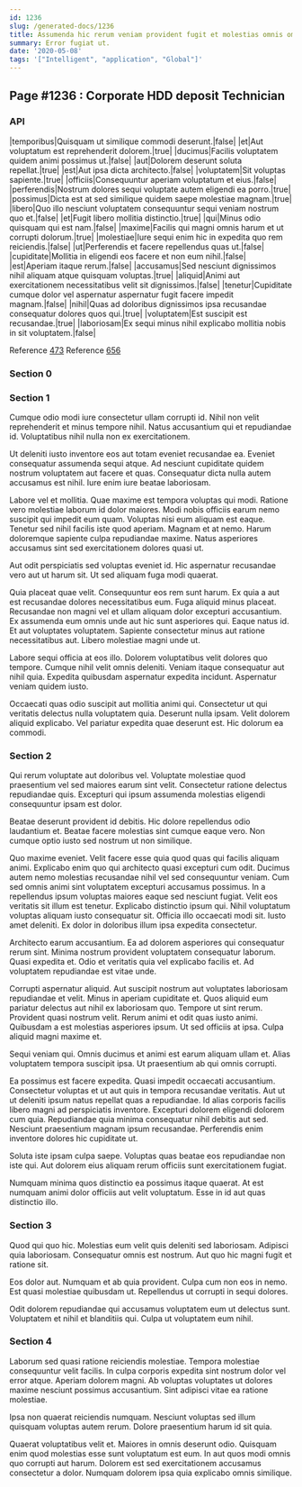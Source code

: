 ```yaml
---
id: 1236
slug: /generated-docs/1236
title: Assumenda hic rerum veniam provident fugit et molestias omnis omnis.
summary: Error fugiat ut.
date: '2020-05-08'
tags: '["Intelligent", "application", "Global"]'
---
```


## Page #1236 : Corporate HDD deposit Technician
### API

|temporibus|Quisquam ut similique commodi deserunt.|false|
|et|Aut voluptatum est reprehenderit dolorem.|true|
|ducimus|Facilis voluptatem quidem animi possimus ut.|false|
|aut|Dolorem deserunt soluta repellat.|true|
|est|Aut ipsa dicta architecto.|false|
|voluptatem|Sit voluptas sapiente.|true|
|officiis|Consequuntur aperiam voluptatum et eius.|false|
|perferendis|Nostrum dolores sequi voluptate autem eligendi ea porro.|true|
|possimus|Dicta est at sed similique quidem saepe molestiae magnam.|true|
|libero|Quo illo nesciunt voluptatem consequuntur sequi veniam nostrum quo et.|false|
|et|Fugit libero mollitia distinctio.|true|
|qui|Minus odio quisquam qui est nam.|false|
|maxime|Facilis qui magni omnis harum et ut corrupti dolorum.|true|
|molestiae|Iure sequi enim hic in expedita quo rem reiciendis.|false|
|ut|Perferendis et facere repellendus quas ut.|false|
|cupiditate|Mollitia in eligendi eos facere et non eum nihil.|false|
|est|Aperiam itaque rerum.|false|
|accusamus|Sed nesciunt dignissimos nihil aliquam atque quisquam voluptas.|true|
|aliquid|Animi aut exercitationem necessitatibus velit sit dignissimos.|false|
|tenetur|Cupiditate cumque dolor vel aspernatur aspernatur fugit facere impedit magnam.|false|
|nihil|Quas ad doloribus dignissimos ipsa recusandae consequatur dolores quos qui.|true|
|voluptatem|Est suscipit est recusandae.|true|
|laboriosam|Ex sequi minus nihil explicabo mollitia nobis in sit voluptatem.|false|

Reference [473](/generated-docs/473)
Reference [656](/generated-docs/656)


### Section 0

### Section 1
Cumque odio modi iure consectetur ullam corrupti id. Nihil non velit reprehenderit et minus tempore nihil. Natus accusantium qui et repudiandae id. Voluptatibus nihil nulla non ex exercitationem.
 Ut deleniti iusto inventore eos aut totam eveniet recusandae ea. Eveniet consequatur assumenda sequi atque. Ad nesciunt cupiditate quidem nostrum voluptatem aut facere et quas. Consequatur dicta nulla autem accusamus est nihil. Iure enim iure beatae laboriosam.
 Labore vel et mollitia. Quae maxime est tempora voluptas qui modi. Ratione vero molestiae laborum id dolor maiores. Modi nobis officiis earum nemo suscipit qui impedit eum quam.
Voluptas nisi eum aliquam est eaque. Tenetur sed nihil facilis iste quod aperiam. Magnam et at nemo. Harum doloremque sapiente culpa repudiandae maxime. Natus asperiores accusamus sint sed exercitationem dolores quasi ut.
 Aut odit perspiciatis sed voluptas eveniet id. Hic aspernatur recusandae vero aut ut harum sit. Ut sed aliquam fuga modi quaerat.
 Quia placeat quae velit. Consequuntur eos rem sunt harum. Ex quia a aut est recusandae dolores necessitatibus eum. Fuga aliquid minus placeat. Recusandae non magni vel et ullam aliquam dolor excepturi accusantium.
Ex assumenda eum omnis unde aut hic sunt asperiores qui. Eaque natus id. Et aut voluptates voluptatem. Sapiente consectetur minus aut ratione necessitatibus aut. Libero molestiae magni unde ut.
 Labore sequi officia at eos illo. Dolorem voluptatibus velit dolores quo tempore. Cumque nihil velit omnis deleniti. Veniam itaque consequatur aut nihil quia. Expedita quibusdam aspernatur expedita incidunt. Aspernatur veniam quidem iusto.
 Occaecati quas odio suscipit aut mollitia animi qui. Consectetur ut qui veritatis delectus nulla voluptatem quia. Deserunt nulla ipsam. Velit dolorem aliquid explicabo. Vel pariatur expedita quae deserunt est. Hic dolorum ea commodi.
### Section 2
Qui rerum voluptate aut doloribus vel. Voluptate molestiae quod praesentium vel sed maiores earum sint velit. Consectetur ratione delectus repudiandae quis. Excepturi qui ipsum assumenda molestias eligendi consequuntur ipsam est dolor.
 Beatae deserunt provident id debitis. Hic dolore repellendus odio laudantium et. Beatae facere molestias sint cumque eaque vero. Non cumque optio iusto sed nostrum ut non similique.
 Quo maxime eveniet. Velit facere esse quia quod quas qui facilis aliquam animi. Explicabo enim quo qui architecto quasi excepturi cum odit. Ducimus autem nemo molestias recusandae nihil vel sed consequuntur veniam. Cum sed omnis animi sint voluptatem excepturi accusamus possimus. In a repellendus ipsum voluptas maiores eaque sed nesciunt fugiat.
Velit eos veritatis sit illum est tenetur. Explicabo distinctio ipsum qui. Nihil voluptatum voluptas aliquam iusto consequatur sit. Officia illo occaecati modi sit. Iusto amet deleniti. Ex dolor in doloribus illum ipsa expedita consectetur.
 Architecto earum accusantium. Ea ad dolorem asperiores qui consequatur rerum sint. Minima nostrum provident voluptatem consequatur laborum. Quasi expedita et. Odio et veritatis quia vel explicabo facilis et. Ad voluptatem repudiandae est vitae unde.
 Corrupti aspernatur aliquid. Aut suscipit nostrum aut voluptates laboriosam repudiandae et velit. Minus in aperiam cupiditate et. Quos aliquid eum pariatur delectus aut nihil ex laboriosam quo. Tempore ut sint rerum. Provident quasi nostrum velit.
Rerum animi et odit quas iusto animi. Quibusdam a est molestias asperiores ipsum. Ut sed officiis at ipsa. Culpa aliquid magni maxime et.
 Sequi veniam qui. Omnis ducimus et animi est earum aliquam ullam et. Alias voluptatem tempora suscipit ipsa. Ut praesentium ab qui omnis corrupti.
 Ea possimus est facere expedita. Quasi impedit occaecati accusantium. Consectetur voluptas et ut aut quis in tempora recusandae veritatis. Aut ut ut deleniti ipsum natus repellat quas a repudiandae.
Id alias corporis facilis libero magni ad perspiciatis inventore. Excepturi dolorem eligendi dolorem cum quia. Repudiandae quia minima consequatur nihil debitis aut sed. Nesciunt praesentium magnam ipsum recusandae. Perferendis enim inventore dolores hic cupiditate ut.
 Soluta iste ipsam culpa saepe. Voluptas quas beatae eos repudiandae non iste qui. Aut dolorem eius aliquam rerum officiis sunt exercitationem fugiat.
 Numquam minima quos distinctio ea possimus itaque quaerat. At est numquam animi dolor officiis aut velit voluptatum. Esse in id aut quas distinctio illo.
### Section 3
Quod qui quo hic. Molestias eum velit quis deleniti sed laboriosam. Adipisci quia laboriosam. Consequatur omnis est nostrum. Aut quo hic magni fugit et ratione sit.
 Eos dolor aut. Numquam et ab quia provident. Culpa cum non eos in nemo. Est quasi molestiae quibusdam ut. Repellendus ut corrupti in sequi dolores.
 Odit dolorem repudiandae qui accusamus voluptatem eum ut delectus sunt. Voluptatem et nihil et blanditiis qui. Culpa ut voluptatem eum nihil.
### Section 4
Laborum sed quasi ratione reiciendis molestiae. Tempora molestiae consequuntur velit facilis. In culpa corporis expedita sint nostrum dolor vel error atque. Aperiam dolorem magni. Ab voluptas voluptates ut dolores maxime nesciunt possimus accusantium. Sint adipisci vitae ea ratione molestiae.
 Ipsa non quaerat reiciendis numquam. Nesciunt voluptas sed illum quisquam voluptas autem rerum. Dolore praesentium harum id sit quia.
 Quaerat voluptatibus velit et. Maiores in omnis deserunt odio. Quisquam enim quod molestias esse sunt voluptatum est eum. In aut quos modi omnis quo corrupti aut harum. Dolorem est sed exercitationem accusamus consectetur a dolor. Numquam dolorem ipsa quia explicabo omnis similique.
